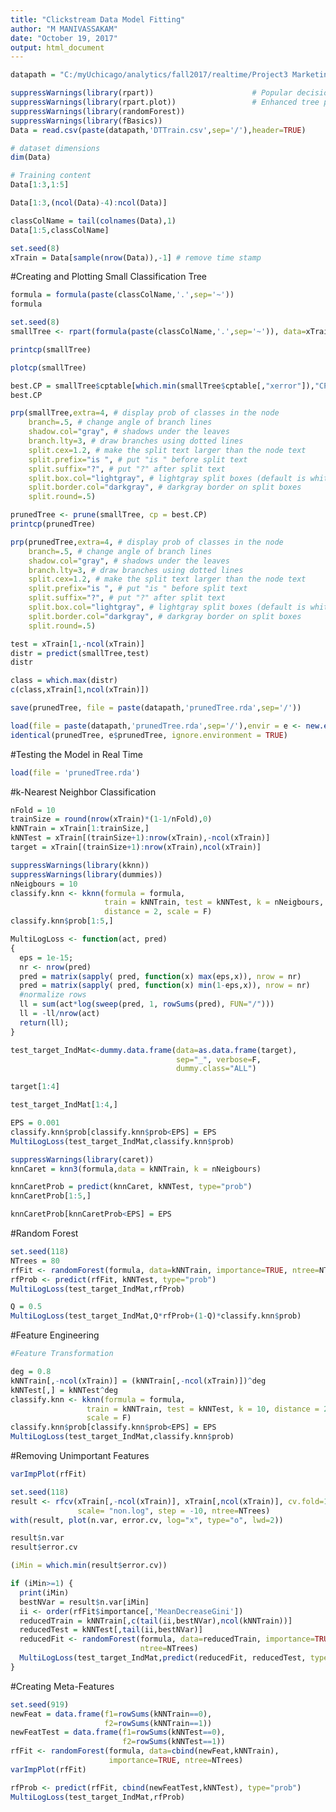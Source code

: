 ```yaml
---
title: "Clickstream Data Model Fitting"
author: "M MANIVASSAKAM"
date: "October 19, 2017"
output: html_document
---
```


```r
datapath = "C:/myUchicago/analytics/fall2017/realtime/Project3 Marketing Personalization/Personalization_ProjectMaterials_MScA32005"
```


```r
suppressWarnings(library(rpart))                      # Popular decision tree algorithm
suppressWarnings(library(rpart.plot))                 # Enhanced tree plots
suppressWarnings(library(randomForest))
suppressWarnings(library(fBasics))
Data = read.csv(paste(datapath,'DTTrain.csv',sep='/'),header=TRUE)

```

```r
# dataset dimensions
dim(Data)
```

```r
# Training content
Data[1:3,1:5]
```

```r
Data[1:3,(ncol(Data)-4):ncol(Data)]

```

```r
classColName = tail(colnames(Data),1)
Data[1:5,classColName]
```

```r
set.seed(8) 
xTrain = Data[sample(nrow(Data)),-1] # remove time stamp
```

#Creating and Plotting Small Classification Tree
```r
formula = formula(paste(classColName,'.',sep='~'))
formula
```

```r
set.seed(8)
smallTree <- rpart(formula(paste(classColName,'.',sep='~')), data=xTrain,control = rpart.control(minbucket=250,cp=.0001))
```

```r
printcp(smallTree)

```

```r
plotcp(smallTree)

```
```r
best.CP = smallTree$cptable[which.min(smallTree$cptable[,"xerror"]),"CP"]
best.CP
```
```r
prp(smallTree,extra=4, # display prob of classes in the node
    branch=.5, # change angle of branch lines
    shadow.col="gray", # shadows under the leaves
    branch.lty=3, # draw branches using dotted lines
    split.cex=1.2, # make the split text larger than the node text
    split.prefix="is ", # put "is " before split text
    split.suffix="?", # put "?" after split text
    split.box.col="lightgray", # lightgray split boxes (default is white)
    split.border.col="darkgray", # darkgray border on split boxes
    split.round=.5)

```

```r
prunedTree <- prune(smallTree, cp = best.CP)
printcp(prunedTree)
```

```r
prp(prunedTree,extra=4, # display prob of classes in the node
    branch=.5, # change angle of branch lines
    shadow.col="gray", # shadows under the leaves
    branch.lty=3, # draw branches using dotted lines
    split.cex=1.2, # make the split text larger than the node text
    split.prefix="is ", # put "is " before split text
    split.suffix="?", # put "?" after split text
    split.box.col="lightgray", # lightgray split boxes (default is white)
    split.border.col="darkgray", # darkgray border on split boxes
    split.round=.5)
```

```r
test = xTrain[1,-ncol(xTrain)]
distr = predict(smallTree,test)
distr
```

```r
class = which.max(distr)
c(class,xTrain[1,ncol(xTrain)])
```

```r
save(prunedTree, file = paste(datapath,'prunedTree.rda',sep='/'))

```

```r
load(file = paste(datapath,'prunedTree.rda',sep='/'),envir = e <- new.env())
identical(prunedTree, e$prunedTree, ignore.environment = TRUE)
```
#Testing the Model in Real Time
```r
load(file = 'prunedTree.rda')

```
#k-Nearest Neighbor Classification
```r
nFold = 10
trainSize = round(nrow(xTrain)*(1-1/nFold),0)
kNNTrain = xTrain[1:trainSize,]
kNNTest = xTrain[(trainSize+1):nrow(xTrain),-ncol(xTrain)]
target = xTrain[(trainSize+1):nrow(xTrain),ncol(xTrain)]
```

```r
suppressWarnings(library(kknn))
suppressWarnings(library(dummies))
nNeigbours = 10
classify.knn <- kknn(formula = formula,
                     train = kNNTrain, test = kNNTest, k = nNeigbours,
                     distance = 2, scale = F)
classify.knn$prob[1:5,]
```

```r
MultiLogLoss <- function(act, pred)
{
  eps = 1e-15;
  nr <- nrow(pred)
  pred = matrix(sapply( pred, function(x) max(eps,x)), nrow = nr)      
  pred = matrix(sapply( pred, function(x) min(1-eps,x)), nrow = nr)
  #normalize rows
  ll = sum(act*log(sweep(pred, 1, rowSums(pred), FUN="/")))
  ll = -ll/nrow(act)
  return(ll);
}
```

```r
test_target_IndMat<-dummy.data.frame(data=as.data.frame(target), 
                                     sep="_", verbose=F, 
                                     dummy.class="ALL")
```

```r
target[1:4]

```

```r
test_target_IndMat[1:4,]

```

```r
EPS = 0.001
classify.knn$prob[classify.knn$prob<EPS] = EPS
MultiLogLoss(test_target_IndMat,classify.knn$prob)
```
```r
suppressWarnings(library(caret))
knnCaret = knn3(formula,data = kNNTrain, k = nNeigbours)
```
```r
knnCaretProb = predict(knnCaret, kNNTest, type="prob")
knnCaretProb[1:5,]
```
```r
knnCaretProb[knnCaretProb<EPS] = EPS

```

#Random Forest
```r
set.seed(118) 
NTrees = 80
rfFit <- randomForest(formula, data=kNNTrain, importance=TRUE, ntree=NTrees)
rfProb <- predict(rfFit, kNNTest, type="prob")
MultiLogLoss(test_target_IndMat,rfProb)
```
```r
Q = 0.5
MultiLogLoss(test_target_IndMat,Q*rfProb+(1-Q)*classify.knn$prob)
```
#Feature Engineering
```r
#Feature Transformation

deg = 0.8
kNNTrain[,-ncol(xTrain)] = (kNNTrain[,-ncol(xTrain)])^deg
kNNTest[,] = kNNTest^deg
classify.knn <- kknn(formula = formula, 
                 train = kNNTrain, test = kNNTest, k = 10, distance = 2,
                 scale = F)
classify.knn$prob[classify.knn$prob<EPS] = EPS
MultiLogLoss(test_target_IndMat,classify.knn$prob)

```

#Removing Unimportant Features

```r
varImpPlot(rfFit)

```

```r
set.seed(118) 
result <- rfcv(xTrain[,-ncol(xTrain)], xTrain[,ncol(xTrain)], cv.fold=10,
               scale= "non.log", step = -10, ntree=NTrees)
with(result, plot(n.var, error.cv, log="x", type="o", lwd=2))
```

```r
result$n.var
result$error.cv

```

```r
(iMin = which.min(result$error.cv))

```

```r
if (iMin>=1) {
  print(iMin)
  bestNVar = result$n.var[iMin]
  ii <- order(rfFit$importance[,'MeanDecreaseGini'])
  reducedTrain = kNNTrain[,c(tail(ii,bestNVar),ncol(kNNTrain))]
  reducedTest = kNNTest[,tail(ii,bestNVar)]
  reducedFit <- randomForest(formula, data=reducedTrain, importance=TRUE, 
                             ntree=NTrees)
  MultiLogLoss(test_target_IndMat,predict(reducedFit, reducedTest, type="prob"))
}
```
#Creating Meta-Features
```r
set.seed(919)
newFeat = data.frame(f1=rowSums(kNNTrain==0),
                     f2=rowSums(kNNTrain==1))
newFeatTest = data.frame(f1=rowSums(kNNTest==0),
                         f2=rowSums(kNNTest==1))
rfFit <- randomForest(formula, data=cbind(newFeat,kNNTrain), 
                      importance=TRUE, ntree=NTrees)
varImpPlot(rfFit)
```

```r
rfProb <- predict(rfFit, cbind(newFeatTest,kNNTest), type="prob")
MultiLogLoss(test_target_IndMat,rfProb)
```

